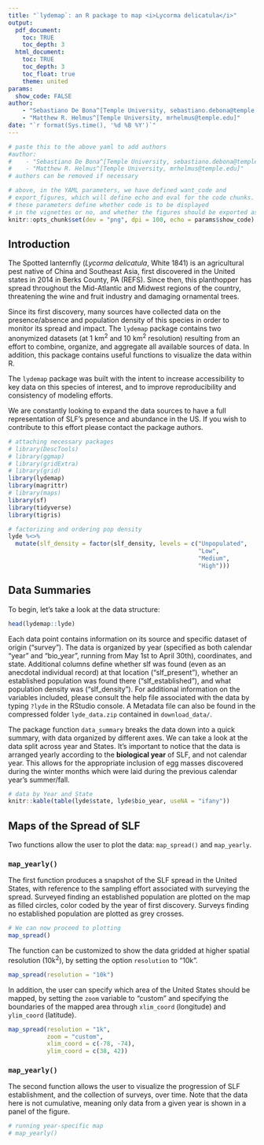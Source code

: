 ```yaml
---
title: "`lydemap`: an R package to map <i>Lycorma delicatula</i>"
output:
  pdf_document:
    toc: TRUE
    toc_depth: 3
  html_document:
    toc: TRUE
    toc_depth: 3
    toc_float: true
    theme: united
params:
  show_code: FALSE
author: 
    - "Sebastiano De Bona^[Temple University, sebastiano.debona@temple.edu]"
    - "Matthew R. Helmus^[Temple University, mrhelmus@temple.edu]"
date: "`r format(Sys.time(), '%d %B %Y')`"
---
```


```r
# paste this to the above yaml to add authors
#author: 
#    - "Sebastiano De Bona^[Temple University, sebastiano.debona@temple.edu]"
#    - "Matthew R. Helmus^[Temple University, mrhelmus@temple.edu]"
# authors can be removed if necessary

# above, in the YAML parameters, we have defined want_code and 
# export_figures, which will define echo and eval for the code chunks.
# these parameters define whether code is to be displayed
# in the vignettes or no, and whether the figures should be exported as images, respectively.
knitr::opts_chunk$set(dev = "png", dpi = 100, echo = params$show_code)
```

## Introduction

The Spotted lanternfly (*Lycorma delicatula*, White 1841) is an agricultural pest native of China and Southeast Asia, first discovered in the United states in 2014 in Berks County, PA (REFS). Since then, this planthopper has spread throughout the Mid-Atlantic and Midwest regions of the country, threatening the wine and fruit industry and damaging ornamental trees.

Since its first discovery, many sources have collected data on the presence/absence and population density of this species in order to monitor its spread and impact. The `lydemap` package contains two anonymized datasets (at 1 km^2^ and 10 km^2^ resolution) resulting from an effort to combine, organize, and aggregate all available sources of data. In addition, this package contains useful functions to visualize the data within R.

The `lydemap` package was built with the intent to increase accessibility to key data on this species of interest, and to improve reproducibility and consistency of modeling efforts.

We are constantly looking to expand the data sources to have a full representation of SLF's presence and abundance in the US. If you wish to contribute to this effort please contact the package authors.

```r
# attaching necessary packages
# library(DescTools)
# library(ggmap)
# library(gridExtra)
# library(grid)
library(lydemap)
library(magrittr)
# library(maps)
library(sf)
library(tidyverse)
library(tigris)

# factorizing and ordering pop density
lyde %<>% 
  mutate(slf_density = factor(slf_density, levels = c("Unpopulated",
                                                      "Low",
                                                      "Medium",
                                                      "High")))
```

## Data Summaries

To begin, let's take a look at the data structure:

```r
head(lydemap::lyde)
```

Each data point contains information on its source and specific dataset of origin ("survey"). The data is organized by year (specified as both calendar "year" and "bio_year", running from May 1st to April 30th), coordinates, and state. Additional columns define whether slf was found (even as an anecdotal individual record) at that location ("slf_present"), whether an established population was found there ("slf_established"), and what population density was ("slf_density"). For additional information on the variables included, please consult the help file associated with the data by typing `?lyde` in the RStudio console. A Metadata file can also be found in the compressed folder `lyde_data.zip` contained in `download_data/`.

The package function `data_summary` breaks the data down into a quick summary, with data organized by different axes. We can take a look at the data split across year and States. It's important to notice that the data is arranged yearly according to the **biological year** of SLF, and not calendar year. This allows for the appropriate inclusion of egg masses discovered during the winter months which were laid during the previous calendar year's summer/fall. 

```r
# data by Year and State
knitr::kable(table(lyde$state, lyde$bio_year, useNA = "ifany"))
```


## Maps of the Spread of SLF

Two functions allow the user to plot the data: `map_spread()` and `map_yearly`.

### `map_yearly()`

The first function produces a snapshot of the SLF spread in the United States, with reference to the sampling effort associated with surveying the spread. Surveyed finding an established population are plotted on the map as filled circles, color coded by the year of first discovery. Surveys finding no established population are plotted as grey crosses.

```r
# We can now proceed to plotting
map_spread()
```

The function can be customized to show the data gridded at higher spatial resolution (10k^2^), by setting the option `resolution` to "10k".

```r
map_spread(resolution = "10k")
```

In addition, the user can specify which area of the United States should be mapped, by setting the `zoom` variable to "custom" and specifying the boundaries of the mapped area through `xlim_coord` (longitude) and `ylim_coord` (latitude).

```r
map_spread(resolution = "1k",
           zoom = "custom",
           xlim_coord = c(-78, -74),
           ylim_coord = c(38, 42))
```

### `map_yearly()`

The second function allows the user to visualize the progression of SLF establishment, and the collection of surveys, over time. Note that the data here is not cumulative, meaning only data from a given year is shown in a panel of the figure.

```r
# running year-specific map
# map_yearly()
```





